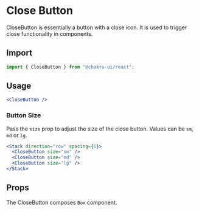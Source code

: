 # Close Button

CloseButton is essentially a button with a close icon. It is used to trigger
close functionality in components.

## Import

```js
import { CloseButton } from "@chakra-ui/react";
```

## Usage

```jsx live
<CloseButton />
```

### Button Size

Pass the `size` prop to adjust the size of the close button. Values can be `sm`,
`md` or `lg`.

```jsx live
<Stack direction="row" spacing={6}>
  <CloseButton size="sm" />
  <CloseButton size="md" />
  <CloseButton size="lg" />
</Stack>
```

## Props

The CloseButton composes `Box` component.

<PropsTable of="CloseButton" />

